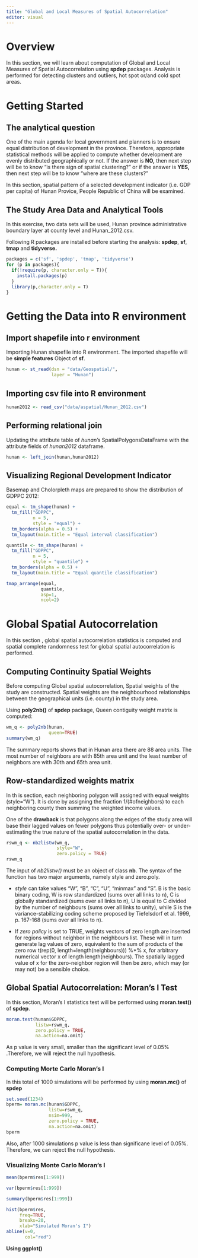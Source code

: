 ```yaml
---
title: "Global and Local Measures of Spatial Autocorrelation"
editor: visual
---
```


# Overview

In this section, we will learn about computation of Global and Local Measures of Spatial Autocorrelation using **spdep** packages. Analysis is performed for detecting clusters and outliers, hot spot or/and cold spot areas.

# Getting Started

## The analytical question

One of the main agenda for local government and planners is to ensure equal distribution of development in the province. Therefore, appropriate statistical methods will be applied to compute whether development are evenly distributed geographically or not. If the answer is **NO,** then next step will be to know "is there sign of spatial clustering?" or if the answer is **YES,** then next step will be to know "where are these clusters?"

In this section, spatial pattern of a selected development indicator (i.e. GDP per capita) of Hunan Provice, People Republic of China will be examined.

## The Study Area Data and Analytical Tools

In this exercise, two data sets will be used, Hunan province administrative boundary layer at county level and Hunan_2012.csv.

Following R packages are installed before starting the analysis: **spdep**, **sf**, **tmap** and **tidyverse.**

```r
packages = c('sf', 'spdep', 'tmap', 'tidyverse')
for (p in packages){
  if(!require(p, character.only = T)){
    install.packages(p)
  }
  library(p,character.only = T)
}
```

# Getting the Data into R environment

## Import shapefile into r environment

Importing Hunan shapefile into R environment. The imported shapefile will be **simple features** Object of **sf**.

```r
hunan <- st_read(dsn = "data/Geospatial/", 
                 layer = "Hunan")
```

## Importing csv file into R environment

```r
hunan2012 <- read_csv("data/aspatial/Hunan_2012.csv")
```

## Performing relational join

Updating the attribute table of *hunan*'s SpatialPolygonsDataFrame with the attribute fields of *hunan2012* dataframe.

```r
hunan <- left_join(hunan,hunan2012)
```

## Visualizing Regional Development Indicator

Basemap and Cholorpleth maps are prepared to show the distribution of GDPPC 2012:

```R
equal <- tm_shape(hunan) +
  tm_fill("GDPPC",
          n = 5,
          style = "equal") +
  tm_borders(alpha = 0.5) +
  tm_layout(main.title = "Equal interval classification")

quantile <- tm_shape(hunan) +
  tm_fill("GDPPC",
          n = 5,
          style = "quantile") +
  tm_borders(alpha = 0.5) +
  tm_layout(main.title = "Equal quantile classification")

tmap_arrange(equal, 
             quantile, 
             asp=1, 
             ncol=2)
```

# Global Spatial Autocorrelation

In this section , global spatial autocorrelation statistics is computed and spatial complete randomness test for global spatial autocorrelation is performed.

## Computing Continuity Spatial Weights

Before computing Global spatial autocorrelation, Spatial weights of the study are constructed. Spatial weights are the neighbourhood relationships between the geographical units (i.e. county) in the study area.

Using **poly2nb()** of **spdep** package, Queen contiguity weight matrix is computed:

```r
wm_q <- poly2nb(hunan, 
                queen=TRUE)
summary(wm_q)
```

The summary reports shows that in Hunan area there are 88 area units. The most number of neighbors are with 85th area unit and the least number of neighbors are with 30th and 65th area unit.

## Row-standardized weights matrix

In th is section, each neighboring polygon will assigned with equal weights (style="W"). It is done by assigning the fraction 1/(#ofneighbors) to each neighboring county then summing the weighted income values.

One of the **drawback** is that polygons along the edges of the study area will base their lagged values on fewer polygons thus potentially over- or under-estimating the true nature of the spatial autocorrelation in the data.

```r
rswm_q <- nb2listw(wm_q, 
                   style="W", 
                   zero.policy = TRUE)
rswm_q
```

The input of *nb2listw()* must be an object of class **nb**. The syntax of the function has two major arguments, namely style and zero.poly.

-   *style* can take values "W", "B", "C", "U", "minmax" and "S". B is the basic binary coding, W is row standardized (sums over all links to n), C is globally standardized (sums over all links to n), U is equal to C divided by the number of neighbours (sums over all links to unity), while S is the variance-stabilizing coding scheme proposed by Tiefelsdorf et al. 1999, p. 167-168 (sums over all links to n).

-   If *zero policy* is set to TRUE, weights vectors of zero length are inserted for regions without neighbor in the neighbours list. These will in turn generate lag values of zero, equivalent to the sum of products of the zero row t(rep(0, length=length(neighbours))) %\*% x, for arbitrary numerical vector x of length length(neighbours). The spatially lagged value of x for the zero-neighbor region will then be zero, which may (or may not) be a sensible choice.

## Global Spatial Autocorrelation: Moran's I Test

In this section, Moran's I statistics test will be performed using **moran.test()** of **spdep**.

```R
moran.test(hunan$GDPPC, 
           listw=rswm_q, 
           zero.policy = TRUE, 
           na.action=na.omit)
```

As p value is very small, smaller than the significant level of 0.05% .Therefore, we will reject the null hypothesis.

### Computing Morte Carlo Moran's I

In this total of 1000 simulations will be performed by using **moran.mc()** of **spdep**

```r
set.seed(1234)
bperm= moran.mc(hunan$GDPPC, 
                listw=rswm_q, 
                nsim=999, 
                zero.policy = TRUE, 
                na.action=na.omit)
bperm
```

Also, after 1000 simulations p value is less than significane level of 0.05%. Therefore, we can reject the null hypothesis.

### Visualizing Monte Carlo Moran's I

```r
mean(bperm$res[1:999])
```

```r
var(bperm$res[1:999])
```

```r
summary(bperm$res[1:999])
```

```R
hist(bperm$res, 
     freq=TRUE, 
     breaks=20, 
     xlab="Simulated Moran's I")
abline(v=0, 
       col="red") 
```

**Using ggplot()**

